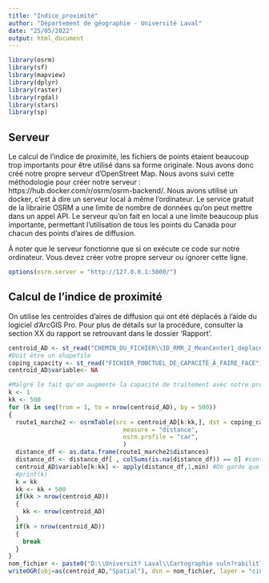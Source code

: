 ```yaml
---
title: "Indice_proximité"
author: "Département de géographie - Université Laval"
date: "25/05/2022"
output: html_document
---
```


```r
library(osrm)
library(sf)
library(mapview)
library(dplyr)
library(raster)
library(rgdal)
library(stars)
library(sp)
```

## Serveur
Le calcul de l'indice de proximité, les fichiers de points étaient beaucoup trop importants pour être utilisé dans sa forme originale. Nous avons donc créé notre propre serveur d'OpenStreet Map. Nous avons suivi cette méthodologie pour créer notre serveur : https://hub.docker.com/r/osrm/osrm-backend/. Nous avons utilisé un docker, c'est à dire un serveur local à même l'ordinateur. Le service gratuit de la librairie OSRM a une limite de nombre de données qu'on peut mettre dans un appel API. Le serveur qu'on fait en local a une limite beaucoup plus importante, permettant l'utilisation de tous les points du Canada pour chacun des points d'aires de diffusion.

À noter que le serveur fonctionne que si on exécute ce code sur notre ordinateur. Vous devez créer votre propre serveur ou ignorer cette ligne.
```r
options(osrm.server = "http://127.0.0.1:5000/")
```

## Calcul de l'indice de proximité
On utilise les centroïdes d’aires de diffusion qui ont été déplacés à l'aide du logiciel d'ArcGIS Pro. Pour plus de détails sur la procédure, consulter la section XX du rapport se retrouvant dans le dossier 'Rapport'.

```r
centroid_AD <- st_read("CHEMIN_DU_FICHIER\\ID_RMR_2_MeanCenter1_deplacer.shp")
#Doit être un shapefile
coping_capacity <- st_read("FICHIER_PONCTUEL_DE_CAPACITÉ_À_FAIRE_FACE")
centroid_AD$variable<- NA

#Malgré le fait qu'on augmente la capacité de traitement avec notre propre serveur, une matrice avec les données compplètes est trop grosse, d'où la lecture par tranche de 500
k <- 1
kk <- 500
for (k in seq(from = 1, to = nrow(centroid_AD), by = 500))
{
  route1_marche2 <- osrmTable(src = centroid_AD[k:kk,], dst = coping_capacity, #calcul de distance entre le centroide déplacé et une variable de capacité à faire face
                                measure = "distance",
                                osrm.profile = "car",
                                )
  distance_df <- as.data.frame(route1_marche2$distances)
  distance_df <- distance_df[ , colSums(is.na(distance_df)) == 0] #contrôle pour le NA 
  centroid_AD$variable[k:kk] <- apply(distance_df,1,min) #On garde que la distance la plus petite
  #print(k)
  k = kk
  kk <- kk + 500
  if(kk > nrow(centroid_AD))
  {
    kk <- nrow(centroid_AD)
  }
  if(k > nrow(centroid_AD))
  {
    break
  }
}
nom_fichier <- paste0("D:\\Universit? Laval\\Cartographie vuln?rabilit? vagues de chaleur accamblante - Documents\\General\\Data\\Capacite\\CANADA\\cultural_art_facilities\\ODCAF_V1.0\\ODCAF_V1.0\\Indice_proximite_par_AD_et_RMR\\cinema_v2")
writeOGR(obj=as(centroid_AD,"Spatial"), dsn = nom_fichier, layer = "cinema_v2",  driver = "ESRI Shapefile", overwrite_layer = TRUE) #Exporte en shapefile
```